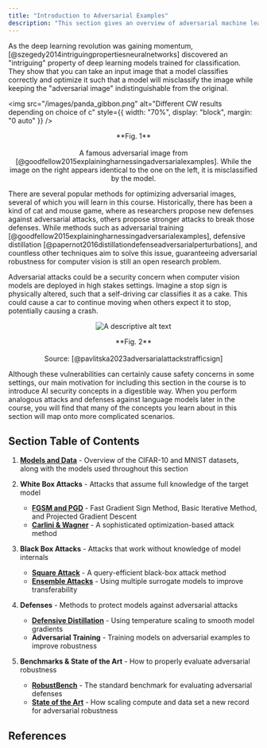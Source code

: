 ```yaml
---
title: "Introduction to Adversarial Examples"
description: "This section gives an overview of adversarial machine learning, using computer vision as a toy example."
---
```


As the deep learning revolution was gaining momentum, [@szegedy2014intriguingpropertiesneuralnetworks] discovered an "intriguing" property of deep learning models trained for classification. They show that you can take an input image that a model classifies correctly and optimize it such that a model will misclassify the image while keeping the "adversarial image" indistinguishable from the original.

<img
  src="/images/panda_gibbon.png"
  alt="Different CW results depending on choice of c"
  style={{ width: "70%", display: "block", margin: "0 auto" }}
/>

<div align="center">
  **Fig. 1** <br></br> A famous adversarial image from [@goodfellow2015explainingharnessingadversarialexamples].
  While the image on the right appears identical to the one on the left, it is misclassified by the model.
</div>

There are several popular methods for optimizing adversarial images, several of which you will learn in this course. Historically, there has been a kind of cat and mouse game, where as researchers propose new defenses against adversarial attacks, others propose stronger attacks to break those defenses. While methods such as adversarial training [@goodfellow2015explainingharnessingadversarialexamples], defensive distillation [@papernot2016distillationdefenseadversarialperturbations], and countless other techniques aim to solve this issue, guaranteeing adversarial robustness for computer vision is still an open research problem.

Adversarial attacks could be a security concern when computer vision models are deployed in high stakes settings. Imagine a stop sign is physically altered, such that a self-driving car classifies it as a cake. This could cause a car to continue moving when others expect it to stop, potentially causing a crash.

<p align="center">
  <img src="/images/traffic.png" alt="A descriptive alt text" />
</p>

<div align="center">
  **Fig. 2** <br></br>Source: [@pavlitska2023adversarialattackstrafficsign]
</div>

Although these vulnerabilities can certainly cause safety concerns in some settings, our main motivation for including this section in the course is to introduce AI security concepts in a digestible way. When you perform analogous attacks and defenses against language models later in the course, you will find that many of the concepts you learn about in this section will map onto more complicated scenarios.

## Section Table of Contents

1. **[Models and Data](/adversarial/models-and-data)** - Overview of the CIFAR-10 and MNIST datasets, along with the models used throughout this section

2. **White Box Attacks** - Attacks that assume full knowledge of the target model

   - **[FGSM and PGD](/adversarial/adversarialimages)** - Fast Gradient Sign Method, Basic Iterative Method, and Projected Gradient Descent
   - **[Carlini & Wagner](/adversarial/cw)** - A sophisticated optimization-based attack method

3. **Black Box Attacks** - Attacks that work without knowledge of model internals

   - **[Square Attack](/adversarial/square-attack)** - A query-efficient black-box attack method
   - **[Ensemble Attacks](/adversarial/ensemble-attacks)** - Using multiple surrogate models to improve transferability

4. **Defenses** - Methods to protect models against adversarial attacks

   - **[Defensive Distillation](/adversarial/defensive-distillation)** - Using temperature scaling to smooth model gradients
   - **Adversarial Training** - Training models on adversarial examples to improve robustness

5. **Benchmarks & State of the Art** - How to properly evaluate adversarial robustness
   - **[RobustBench](/adversarial/robustbench)** - The standard benchmark for evaluating adversarial defenses
   - **[State of the Art](/adversarial/sota)** - How scaling compute and data set a new record for adversarial robustness

## References
